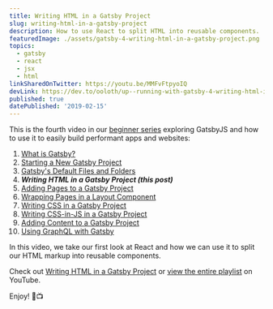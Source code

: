 ```yaml
---
title: Writing HTML in a Gatsby Project
slug: writing-html-in-a-gatsby-project
description: How to use React to split HTML into reusable components.
featuredImage: ./assets/gatsby-4-writing-html-in-a-gatsby-project.png
topics:
  - gatsby
  - react
  - jsx
  - html
linkSharedOnTwitter: https://youtu.be/MMFvFtpyoIQ
devLink: https://dev.to/ooloth/up--running-with-gatsby-4-writing-html-in-a-gatsby-project-1362
published: true
datePublished: '2019-02-15'
---
```


This is the fourth video in our [beginner series](https://www.youtube.com/watch?v=jAa1wh5ATm0&list=PLHBEcHVSROXQQhXpNhmiVKKcw72Cc0V-U) exploring GatsbyJS and how to use it to easily build performant apps and websites:

1. [What is Gatsby?](/what-is-gatsby)
2. [Starting a New Gatsby Project](/starting-a-new-gatsby-project)
3. [Gatsby's Default Files and Folders](/gatsbys-default-files-and-folders)
4. **_Writing HTML in a Gatsby Project (this post)_**
5. [Adding Pages to a Gatsby Project](/adding-pages-to-a-gatsby-project)
6. [Wrapping Pages in a Layout Component](/wrapping-pages-in-a-layout-component)
7. [Writing CSS in a Gatsby Project](/writing-css-in-a-gatsby-project)
8. [Writing CSS-in-JS in a Gatsby Project](/writing-css-in-js-in-a-gatsby-project)
9. [Adding Content to a Gatsby Project](/adding-content-to-a-gatsby-project)
10. [Using GraphQL with Gatsby](/using-graphql-with-gatsby)

In this video, we take our first look at React and how we can use it to split our HTML markup into reusable components.

Check out [Writing HTML in a Gatsby Project](https://youtu.be/MMFvFtpyoIQ) or [view the entire playlist](https://www.youtube.com/watch?v=jAa1wh5ATm0&list=PLHBEcHVSROXQQhXpNhmiVKKcw72Cc0V-U) on YouTube.

Enjoy! 🎉📺
